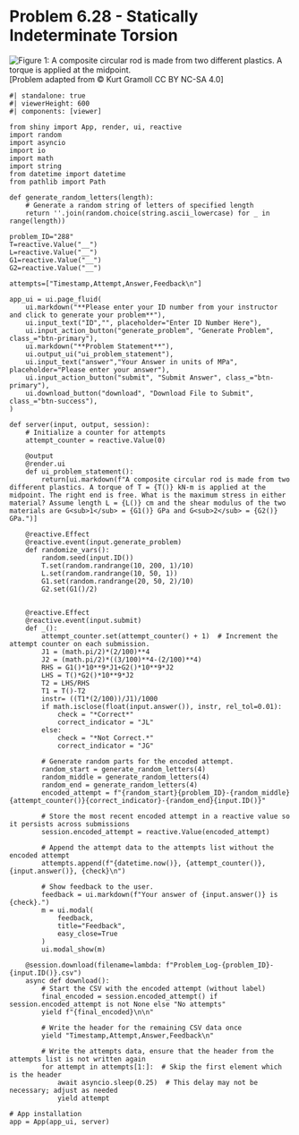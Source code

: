 # Problem 6.28 - Statically Indeterminate Torsion {.unnumbered}

![Figure 1: A composite circular rod is made from two different plastics. A torque is applied at the midpoint.](images/288.png){fig-alt="A composite circular rod is made from two different plastics. A torque is applied at the midpoint. One end is fixed to the wall. The length of each half of rod is L. The inner material is material 1 and the outer material is material 2. The inner radius is 2 cm and the outer radius is 3 cm."}
\[Problem adapted from © Kurt Gramoll CC BY NC-SA 4.0\]

```shinylive-python
#| standalone: true
#| viewerHeight: 600
#| components: [viewer]

from shiny import App, render, ui, reactive
import random
import asyncio
import io
import math
import string
from datetime import datetime
from pathlib import Path

def generate_random_letters(length):
    # Generate a random string of letters of specified length
    return ''.join(random.choice(string.ascii_lowercase) for _ in range(length)) 

problem_ID="288"
T=reactive.Value("__")
L=reactive.Value("__")
G1=reactive.Value("__")
G2=reactive.Value("__")

attempts=["Timestamp,Attempt,Answer,Feedback\n"]

app_ui = ui.page_fluid(
    ui.markdown("**Please enter your ID number from your instructor and click to generate your problem**"),
    ui.input_text("ID","", placeholder="Enter ID Number Here"),
    ui.input_action_button("generate_problem", "Generate Problem", class_="btn-primary"),
    ui.markdown("**Problem Statement**"),
    ui.output_ui("ui_problem_statement"),
    ui.input_text("answer","Your Answer in units of MPa", placeholder="Please enter your answer"),
    ui.input_action_button("submit", "Submit Answer", class_="btn-primary"),
    ui.download_button("download", "Download File to Submit", class_="btn-success"),
)

def server(input, output, session):
    # Initialize a counter for attempts
    attempt_counter = reactive.Value(0)

    @output
    @render.ui
    def ui_problem_statement():
        return[ui.markdown(f"A composite circular rod is made from two different plastics. A torque of T = {T()} kN-m is applied at the midpoint. The right end is free. What is the maximum stress in either material? Assume length L = {L()} cm and the shear modulus of the two materials are G<sub>1</sub> = {G1()} GPa and G<sub>2</sub> = {G2()} GPa.")]
    
    @reactive.Effect
    @reactive.event(input.generate_problem)
    def randomize_vars():
        random.seed(input.ID())
        T.set(random.randrange(10, 200, 1)/10)
        L.set(random.randrange(10, 50, 1))
        G1.set(random.randrange(20, 50, 2)/10)
        G2.set(G1()/2)
        
        
    @reactive.Effect
    @reactive.event(input.submit)
    def _():
        attempt_counter.set(attempt_counter() + 1)  # Increment the attempt counter on each submission.
        J1 = (math.pi/2)*(2/100)**4
        J2 = (math.pi/2)*((3/100)**4-(2/100)**4)
        RHS = G1()*10**9*J1+G2()*10**9*J2
        LHS = T()*G2()*10**9*J2
        T2 = LHS/RHS
        T1 = T()-T2
        instr= ((T1*(2/100))/J1)/1000
        if math.isclose(float(input.answer()), instr, rel_tol=0.01):
            check = "*Correct*"
            correct_indicator = "JL"
        else:
            check = "*Not Correct.*"
            correct_indicator = "JG"

        # Generate random parts for the encoded attempt.
        random_start = generate_random_letters(4)
        random_middle = generate_random_letters(4)
        random_end = generate_random_letters(4)
        encoded_attempt = f"{random_start}{problem_ID}-{random_middle}{attempt_counter()}{correct_indicator}-{random_end}{input.ID()}"

        # Store the most recent encoded attempt in a reactive value so it persists across submissions
        session.encoded_attempt = reactive.Value(encoded_attempt)

        # Append the attempt data to the attempts list without the encoded attempt
        attempts.append(f"{datetime.now()}, {attempt_counter()}, {input.answer()}, {check}\n")

        # Show feedback to the user.
        feedback = ui.markdown(f"Your answer of {input.answer()} is {check}.")
        m = ui.modal(
            feedback,
            title="Feedback",
            easy_close=True
        )
        ui.modal_show(m)

    @session.download(filename=lambda: f"Problem_Log-{problem_ID}-{input.ID()}.csv")
    async def download():
        # Start the CSV with the encoded attempt (without label)
        final_encoded = session.encoded_attempt() if session.encoded_attempt is not None else "No attempts"
        yield f"{final_encoded}\n\n"
        
        # Write the header for the remaining CSV data once
        yield "Timestamp,Attempt,Answer,Feedback\n"
        
        # Write the attempts data, ensure that the header from the attempts list is not written again
        for attempt in attempts[1:]:  # Skip the first element which is the header
            await asyncio.sleep(0.25)  # This delay may not be necessary; adjust as needed
            yield attempt

# App installation
app = App(app_ui, server)
```
